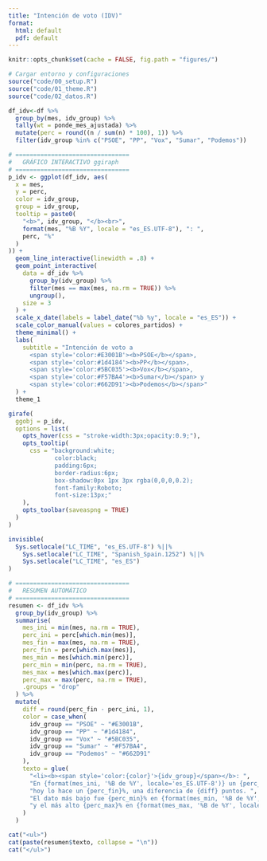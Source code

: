```yaml
---
title: "Intención de voto (IDV)"
format:
  html: default
  pdf: default
---
```

```r
knitr::opts_chunk$set(cache = FALSE, fig.path = "figures/")
```


```r
# Cargar entorno y configuraciones
source("code/00_setup.R")
source("code/01_theme.R")
source("code/02_datos.R")
```

```r
df_idv<-df %>%
  group_by(mes, idv_group) %>%
  tally(wt = ponde_mes_ajustada) %>%
  mutate(perc = round((n / sum(n) * 100), 1)) %>%
  filter(idv_group %in% c("PSOE", "PP", "Vox", "Sumar", "Podemos")) 
```

```r
# ================================
#   GRÁFICO INTERACTIVO ggiraph
# ================================
p_idv <- ggplot(df_idv, aes(
  x = mes,
  y = perc,
  color = idv_group,
  group = idv_group,
  tooltip = paste0(
    "<b>", idv_group, "</b><br>",
    format(mes, "%B %Y", locale = "es_ES.UTF-8"), ": ",
    perc, "%"
  )
)) +
  geom_line_interactive(linewidth = .8) +
  geom_point_interactive(
    data = df_idv %>%
      group_by(idv_group) %>%
      filter(mes == max(mes, na.rm = TRUE)) %>%
      ungroup(),
    size = 3
  ) +
  scale_x_date(labels = label_date("%b %y", locale = "es_ES")) +
  scale_color_manual(values = colores_partidos) +
  theme_minimal() +
  labs(
    subtitle = "Intención de voto a 
      <span style='color:#E3001B'><b>PSOE</b></span>, 
      <span style='color:#1d4184'><b>PP</b></span>, 
      <span style='color:#5BC035'><b>Vox</b></span>, 
      <span style='color:#F57BA4'><b>Sumar</b></span> y 
      <span style='color:#662D91'><b>Podemos</b></span>"
  ) +
  theme_1

girafe(
  ggobj = p_idv,
  options = list(
    opts_hover(css = "stroke-width:3px;opacity:0.9;"),
    opts_tooltip(
      css = "background:white;
             color:black;
             padding:6px;
             border-radius:6px;
             box-shadow:0px 1px 3px rgba(0,0,0,0.2);
             font-family:Roboto;
             font-size:13px;"
    ),
    opts_toolbar(saveaspng = TRUE)
  )
)
```

```r
invisible(
  Sys.setlocale("LC_TIME", "es_ES.UTF-8") %||%
    Sys.setlocale("LC_TIME", "Spanish_Spain.1252") %||%
    Sys.setlocale("LC_TIME", "es_ES")
)
```

```r
# ================================
#   RESUMEN AUTOMÁTICO
# ================================
resumen <- df_idv %>%
  group_by(idv_group) %>%
  summarise(
    mes_ini = min(mes, na.rm = TRUE),
    perc_ini = perc[which.min(mes)],
    mes_fin = max(mes, na.rm = TRUE),
    perc_fin = perc[which.max(mes)],
    mes_min = mes[which.min(perc)],
    perc_min = min(perc, na.rm = TRUE),
    mes_max = mes[which.max(perc)],
    perc_max = max(perc, na.rm = TRUE),
    .groups = "drop"
  ) %>%
  mutate(
    diff = round(perc_fin - perc_ini, 1),
    color = case_when(
      idv_group == "PSOE" ~ "#E3001B",
      idv_group == "PP" ~ "#1d4184",
      idv_group == "Vox" ~ "#5BC035",
      idv_group == "Sumar" ~ "#F57BA4",
      idv_group == "Podemos" ~ "#662D91"
    ),
    texto = glue(
      "<li><b><span style='color:{color}'>{idv_group}</span></b>: ",
      "En {format(mes_ini, '%B de %Y', locale='es_ES.UTF-8')} un {perc_ini}% afirmaba que les votaría, ",
      "hoy lo hace un {perc_fin}%, una diferencia de {diff} puntos. ",
      "El dato más bajo fue {perc_min}% en {format(mes_min, '%B de %Y', locale='es_ES.UTF-8')}, ",
      "y el más alto {perc_max}% en {format(mes_max, '%B de %Y', locale='es_ES.UTF-8')}.</li>"
    )
  )
```

```r
cat("<ul>")
cat(paste(resumen$texto, collapse = "\n"))
cat("</ul>")
```
